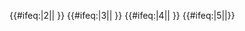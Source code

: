 {{#ifeq:{{{exclude}}}|2||{{NYCS time 2|2|icon=rushonly|text=僅尖峰時段停站|time={{{time|}}}}} {{NYCS br|time={{{time|}}}}}}} {{#ifeq:{{{exclude}}}|3||{{NYCS time 2|3|icon=allexceptnights|text=任何時候停站（深夜除外）|time={{{time|}}}}} {{NYCS br|time={{{time|}}}}}}} {{#ifeq:{{{exclude}}}|4||{{NYCS time 2|4|icon=nightsonly|text=僅深夜停站|time={{{time|}}}}} {{NYCS br|time={{{time|}}}}}}} {{#ifeq:{{{exclude}}}|5||{{NYCS time 2|5|icon=rushonly|text=僅尖峰時段停站|time={{{time|}}}}}}}<noinclude>
[[Category:紐約地鐵模板|{{PAGENAME}}]]
</noinclude>